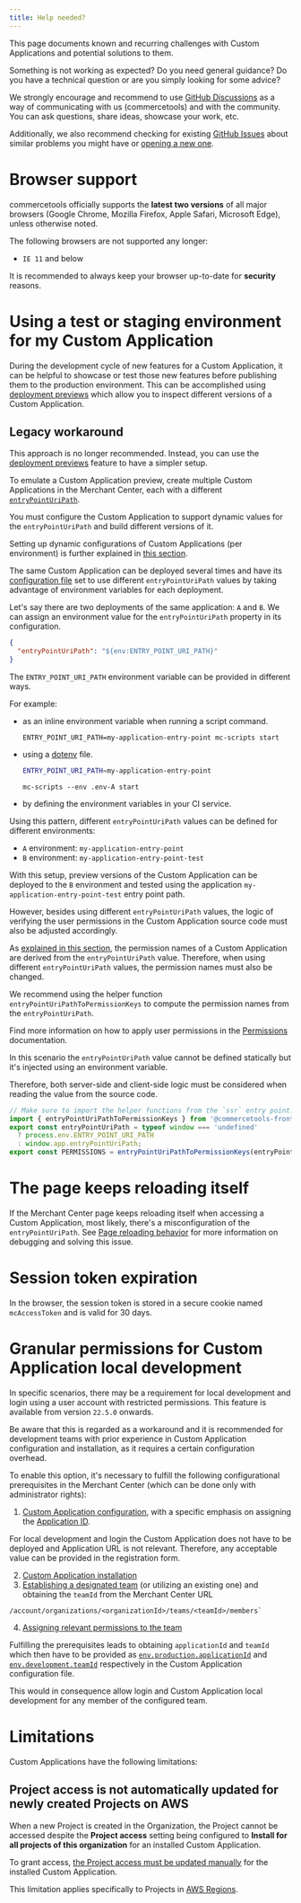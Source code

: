 ```yaml
---
title: Help needed?
---
```


<Subtitle>

This page documents known and recurring challenges with Custom Applications and potential solutions to them.

</Subtitle>

<Info>

Something is not working as expected? Do you need general guidance? Do you have a technical question or are you simply looking for some advice?

We strongly encourage and recommend to use [GitHub Discussions](https://github.com/commercetools/merchant-center-application-kit/discussions) as a way of communicating with us (commercetools) and with the community. You can ask questions, share ideas, showcase your work, etc.

Additionally, we also recommend checking for existing [GitHub Issues](https://github.com/commercetools/merchant-center-application-kit/issues) about similar problems you might have or [opening a new one](https://github.com/commercetools/merchant-center-application-kit/issues/new/choose).

</Info>

# Browser support

commercetools officially supports the **latest two versions** of all major browsers (Google Chrome, Mozilla Firefox, Apple Safari, Microsoft Edge), unless otherwise noted.

The following browsers are not supported any longer:

- `IE 11` and below

<Warning>

It is recommended to always keep your browser up-to-date for **security** reasons.

</Warning>

# Using a test or staging environment for my Custom Application

During the development cycle of new features for a Custom Application, it can be helpful to showcase or test those new features before publishing them to the production environment. This can be accomplished using [deployment previews](/concepts/deployment-previews) which allow you to inspect different versions of a Custom Application.

## Legacy workaround

<Warning>

This approach is no longer recommended. Instead, you can use the [deployment previews](/concepts/deployment-previews) feature to have a simpler setup.

</Warning>

To emulate a Custom Application preview, create multiple Custom Applications in the Merchant Center, each with a different [`entryPointUriPath`](/api-reference/application-config#entrypointuripath).

You must configure the Custom Application to support dynamic values for the `entryPointUriPath` and build different versions of it.

<Info>

Setting up dynamic configurations of Custom Applications (per environment) is further explained in [this section](/api-reference/application-config#environment-variable-references).

</Info>

The same Custom Application can be deployed several times and have its [configuration file](/api-reference/application-config) set to use different `entryPointUriPath` values by taking advantage of environment variables for each deployment.

Let's say there are two deployments of the same application: `A` and `B`. We can assign an environment value for the `entryPointUriPath` property in its configuration.

```json
{
  "entryPointUriPath": "${env:ENTRY_POINT_URI_PATH}"
}
```

The `ENTRY_POINT_URI_PATH` environment variable can be provided in different ways.

For example:
- as an inline environment variable when running a script command.

  ```console
  ENTRY_POINT_URI_PATH=my-application-entry-point mc-scripts start
  ```

- using a [dotenv](https://github.com/motdotla/dotenv) file.

  ```bash title=".env-A"
  ENTRY_POINT_URI_PATH=my-application-entry-point
  ```

  ```console
  mc-scripts --env .env-A start
  ```

- by defining the environment variables in your CI service.

Using this pattern, different `entryPointUriPath` values can be defined for different environments:
* `A` environment: `my-application-entry-point`
* `B` environment: `my-application-entry-point-test`

With this setup, preview versions of the Custom Application can be deployed to the `B` environment and tested using the application `my-application-entry-point-test` entry point path.

However, besides using different `entryPointUriPath` values, the logic of verifying the user permissions in the Custom Application source code must also be adjusted accordingly.

As [explained in this section](/migrating-from-project-level-custom-applications#choose-the-entrypointuripath), the permission names of a Custom Application are derived from the `entryPointUriPath` value. Therefore, when using different `entryPointUriPath` values, the permission names must also be changed.

We recommend using the helper function `entryPointUriPathToPermissionKeys` to compute the permission names from the `entryPointUriPath`.

Find more information on how to apply user permissions in the [Permissions](/development/permissions) documentation.

<Info>

In this scenario the `entryPointUriPath` value cannot be defined statically but it's injected using an environment variable.

Therefore, both server-side and client-side logic must be considered when reading the value from the source code.

```js highlightLines="4-6"
// Make sure to import the helper functions from the `ssr` entry point.
import { entryPointUriPathToPermissionKeys } from '@commercetools-frontend/application-shell/ssr';
export const entryPointUriPath = typeof window === 'undefined'
  ? process.env.ENTRY_POINT_URI_PATH
  : window.app.entryPointUriPath;
export const PERMISSIONS = entryPointUriPathToPermissionKeys(entryPointUriPath);
```
</Info>

# The page keeps reloading itself

If the Merchant Center page keeps reloading itself when accessing a Custom Application, most likely, there's a misconfiguration of the `entryPointUriPath`.
See [Page reloading behavior](/concepts/merchant-center-proxy-router#page-reloading-behavior) for more information on debugging and solving this issue.

# Session token expiration

In the browser, the session token is stored in a secure cookie named `mcAccessToken` and is valid for 30 days.

# Granular permissions for Custom Application local development

In specific scenarios, there may be a requirement for local development and login using a user account with restricted permissions. This feature is available from version `22.5.0` onwards.

Be aware that this is regarded as a workaround and it is recommended for development teams with prior experience in Custom Application configuration and installation, as it requires a certain configuration overhead.

To enable this option, it's necessary to fulfill the following configurational prerequisites in the Merchant Center (which can be done only with administrator rights): 

1. [Custom Application configuration](https://docs.commercetools.com/merchant-center/managing-custom-applications#configuring-custom-applications), with a specific emphasis on assigning the [Application ID](https://docs.commercetools.com/merchant-center/managing-custom-applications#assigning-the-application-id).

<Info>

For local development and login the Custom Application does not have to be deployed and Application URL is not relevant. Therefore, any acceptable value can be provided in the registration form.

</Info>

2. [Custom Application installation](https://docs.commercetools.com/merchant-center/managing-custom-applications#installing-a-custom-application) 
3. [Establishing a designated team](https://docs.commercetools.com/merchant-center/teams#create-a-team) (or utilizing an existing one) and obtaining the `teamId` from the Merchant Center URL

```
/account/organizations/<organizationId>/teams/<teamId>/members`
```
4. [Assigning relevant permissions to the team](https://docs.commercetools.com/merchant-center/managing-custom-applications#assigning-team-permissions)

Fulfilling the prerequisites leads to obtaining `applicationId` and `teamId` which then have to be provided as [`env.production.applicationId`](/api-reference/application-config#envproductionapplicationid) and [`env.development.teamId`](/api-reference/application-config#envdevelopmentteamid) respectively in the Custom Application configuration file.

This would in consequence allow login and Custom Application local development for any member of the configured team. 

# Limitations


Custom Applications have the following limitations:

## Project access is not automatically updated for newly created Projects on AWS

When a new Project is created in the Organization, the Project cannot be accessed despite the **Project access** setting being configured to **Install for all projects of this organization** for an installed Custom Application.

To grant access, [the Project access must be updated manually](https://docs.commercetools.com/merchant-center/managing-custom-applications#updating-projects-access) for the installed Custom Application.

<Info>

This limitation applies specifically to Projects in [AWS Regions](https://docs.commercetools.com/api/general-concepts#hosts).

</Info>
